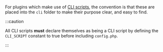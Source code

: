 <!-- markdownlint-disable first-line-heading -->
For plugins which make use of [CLI scripts](https://docs.moodle.org/dev/CLI_scripts), the convention is that these are placed into the `cli` folder to make their purpose clear, and easy to find.

:::caution

All CLI scripts **must** declare themselves as being a CLI script by defining the `CLI_SCRIPT` constant to true before including `config.php`.

:::
